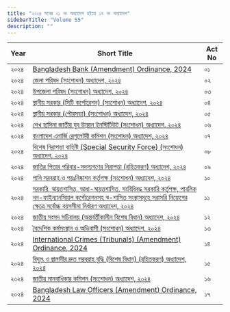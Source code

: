 ```yaml
---
title: "২০২৪ সনের ০১ নং অধ্যাদেশ হইতে ১৭ নং অধ্যাদেশ"
sidebarTitle: "Volume 55"
description: ""
---
```


| Year | Short Title | Act No |
|------|-------------|--------|
| ২০২৪ | [Bangladesh Bank (Amendment) Ordinance, 2024](/laws/act-1494) | ০১ |
| ২০২৪ | [জেলা পরিষদ (সংশোধন) অধ্যাদেশ, ২০২৪](/laws/act-1498) | ০২ |
| ২০২৪ | [উপজেলা পরিষদ (সংশোধন) অধ্যাদেশ, ২০২৪](/laws/act-1499) | ০৩ |
| ২০২৪ | [স্থানীয় সরকার (সিটি কর্পোরেশন) (সংশোধন) অধ্যাদেশ, ২০২৪](/laws/act-1500) | ০৪ |
| ২০২৪ | [স্থানীয় সরকার (পৌরসভা) (সংশোধন) অধ্যাদেশ, ২০২৪](/laws/act-1501) | ০৫ |
| ২০২৪ | [শেখ হাসিনা জাতীয় যুব উন্নয়ন ইনস্টিটিউট (সংশোধন) অধ্যাদেশ, ২০২৪](/laws/act-1502) | ০৬ |
| ২০২৪ | [বাংলাদেশ এনার্জি রেগুলেটরী কমিশন (সংশোধন) অধ্যাদেশ, ২০২৪](/laws/act-1503) | ০৭ |
| ২০২৪ | [বিশেষ নিরাপত্তা বাহিনী (Special Security Force) (সংশোধন) অধ্যাদেশ, ২০২৪](/laws/act-1504) | ০৮ |
| ২০২৪ | [জাতির পিতার পরিবার-সদস্যগণের নিরাপত্তা (রহিতকরণ) অধ্যাদেশ, ২০২৪](/laws/act-1505) | ০৯ |
| ২০২৪ | [পানি সরবরাহ ও পয়ঃনিষ্কাশন কর্তৃপক্ষ (সংশোধন) অধ্যাদেশ, ২০২৪](/laws/act-1506) | ১০ |
| ২০২৪ | [সরকারি, স্বায়ত্তশাসিত, আধা-স্বায়ত্তশাসিত, সংবিধিবদ্ধ সরকারি কর্তৃপক্ষ, পাবলিক নন-ফাইন্যানসিয়াল কর্পোরেশনসহ স্ব-শাসিত সংস্থাসমূহে সরাসরি নিয়োগের ক্ষেত্রে সর্বোচ্চ বয়সসীমা নির্ধারণ অধ্যাদেশ, ২০২৪](/laws/act-1507) | ১১ |
| ২০২৪ | [জাতীয় সংসদ সচিবালয় (অন্তর্বর্তীকালীন বিশেষ বিধান) অধ্যাদেশ, ২০২৪](/laws/act-1508) | ১২ |
| ২০২৪ | [বৈদেশিক কর্মসংস্থান ও অভিবাসী (সংশোধন) অধ্যাদেশ, ২০২৪](/laws/act-1509) | ১৩ |
| ২০২৪ | [International Crimes (Tribunals) (Amendment) Ordinance, 2024](/laws/act-1510) | ১৪ |
| ২০২৪ | [বিদ্যুৎ ও জ্বালানীর দ্রুত সরবরাহ বৃদ্ধি (বিশেষ বিধান) (রহিতকরণ) অধ্যাদেশ, ২০২৪](/laws/act-1511) | ১৫ |
| ২০২৪ | [জাতীয় মানবাধিকার কমিশন (সংশোধন) অধ্যাদেশ, ২০২৪](/laws/act-1512) | ১৬ |
| ২০২৪ | [Bangladesh Law Officers (Amendment) Ordinance, 2024](/laws/act-1513) | ১৭ |
